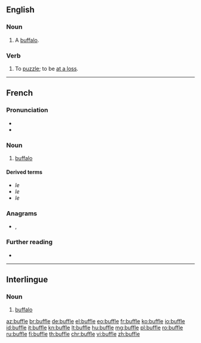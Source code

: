 {{also|büffle}}
==English==

===Noun===
{{en-noun}}

# {{lb|en|obsolete}} A [[buffalo]].
#: {{rfquotek|Sir T. Herbert}}

{{Webster 1913}}

===Verb===
{{en-verb|buffl}}

# {{lb|en|obsolete|intransitive}} To [[puzzle]]; to be [[at a loss]].
#: {{rfquotek|Jonathan Swift}}

----

==French==

===Pronunciation===
* {{audio|Fr-buffle.ogg|audio|lang=fr}}
* {{IPA|/byfl/|lang=fr}}

===Noun===
{{fr-noun|m|f=bufflonne}}

# [[buffalo]]

====Derived terms====
* ''le {{l|fr|buffle du cap}}''
* ''le {{l|fr|buffle equinoxial}}''
* ''le {{l|fr|buffle nain}}''

===Anagrams===
* {{l|fr|bluffe}}, {{l|fr|bluffé}}

===Further reading===
* {{R:TLFi}}

----

==Interlingue==

===Noun===
{{head|ie|noun}}

# [[buffalo]]

[[az:buffle]]
[[br:buffle]]
[[de:buffle]]
[[el:buffle]]
[[eo:buffle]]
[[fr:buffle]]
[[ko:buffle]]
[[io:buffle]]
[[id:buffle]]
[[it:buffle]]
[[kn:buffle]]
[[lt:buffle]]
[[hu:buffle]]
[[mg:buffle]]
[[pl:buffle]]
[[ro:buffle]]
[[ru:buffle]]
[[fi:buffle]]
[[th:buffle]]
[[chr:buffle]]
[[vi:buffle]]
[[zh:buffle]]